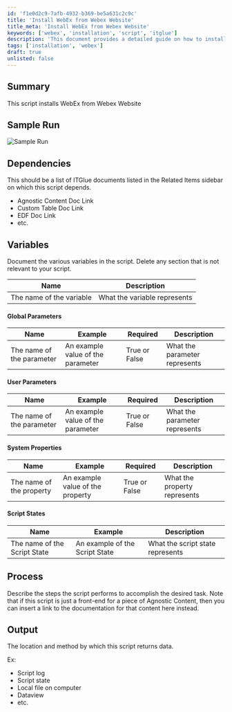 ```yaml
---
id: 'f1e0d2c9-7afb-4932-b369-be5a631c2c9c'
title: 'Install WebEx from Webex Website'
title_meta: 'Install WebEx from Webex Website'
keywords: ['webex', 'installation', 'script', 'itglue']
description: 'This document provides a detailed guide on how to install WebEx from the Webex website using a script. It includes dependencies, variable documentation, global and user parameters, system properties, script states, and the process involved in the installation.'
tags: ['installation', 'webex']
draft: true
unlisted: false
---
```

## Summary

This script installs WebEx from Webex Website

## Sample Run

![Sample Run](../../static/img/Install---WebEX/image_1.png)

## Dependencies

This should be a list of ITGlue documents listed in the Related Items sidebar on which this script depends.

- Agnostic Content Doc Link
- Custom Table Doc Link
- EDF Doc Link
- etc.

## Variables

Document the various variables in the script. Delete any section that is not relevant to your script.

| Name                          | Description                     |
|-------------------------------|---------------------------------|
| The name of the variable      | What the variable represents    |

#### Global Parameters

| Name                          | Example                          | Required       | Description                     |
|-------------------------------|----------------------------------|----------------|---------------------------------|
| The name of the parameter     | An example value of the parameter| True or False  | What the parameter represents    |

#### User Parameters

| Name                          | Example                          | Required       | Description                     |
|-------------------------------|----------------------------------|----------------|---------------------------------|
| The name of the parameter     | An example value of the parameter| True or False  | What the parameter represents    |

#### System Properties

| Name                          | Example                          | Required       | Description                     |
|-------------------------------|----------------------------------|----------------|---------------------------------|
| The name of the property      | An example value of the property | True or False  | What the property represents     |

#### Script States

| Name                          | Example                          | Description                     |
|-------------------------------|----------------------------------|---------------------------------|
| The name of the Script State  | An example of the Script State   | What the script state represents |

## Process

Describe the steps the script performs to accomplish the desired task. Note that if this script is just a front-end for a piece of Agnostic Content, then you can insert a link to the documentation for that content here instead.

## Output

The location and method by which this script returns data.

Ex:

- Script log
- Script state
- Local file on computer
- Dataview
- etc.













